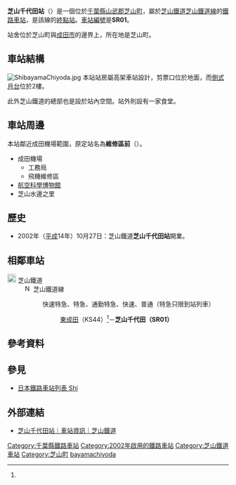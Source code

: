 {{NoteTA
|T=zh-hans:芝山千代田站;zh-hk:芝山千代田站;zh-tw:芝山千代田車站;
|1=zh-hans:芝山千代田站;zh-hk:芝山千代田站;zh-tw:芝山千代田車站;
}}
{{日本車站資訊
|公司色 = #00a650
|文字色 = white
|站名 = 芝山千代田站
|圖片 = SR-shibayamachiyoda-2.jpg
|pxl =
|圖片說明 = 站舍全景（2007年3月29日攝）
|日文原名 = 芝山千代田
|平假名 = しばやまちよだ
|羅馬拼音 = Shibayama-Chiyoda
|電報略號 =
|所在地 = {{JPN}}[[千葉縣|千葉縣]][[山武郡|山武郡]][[芝山町|芝山町]]香山新田字橋松
|車站構造 = [[高架車站|高架車站]]
|月台配置 = 1面1線
|啟用年月日 = 2002年（[[平成|平成]]14年）10月27日
|廢站年月日 =
|上下車人次 = 1,472<ref>{{cite web|url=http://www.sibatetu.co.jp/number.html|publisher=芝山鐵道|title=乗降人員|access-date=2013-02-12|archive-url=https://web.archive.org/web/20121029040307/http://www.sibatetu.co.jp/number.html|archive-date=2012-10-29|dead-url=yes}}</ref>
|統計年度 = 2014年
|轉車 =
|備註 =
|adjacent = {{Adjacent stations|system=芝山鐵道|line=SR|left=東成田|note-left=KS44<br />2.2km|note-mid={{車站編號r|SR|01|#00a650|4||#00a650}}<br />距離[[東成田站|東成田]]2.2km}}
}}
'''芝山千代田站'''（{{jpn|j=芝山千代田駅|hg=しばやまちよだえき|rm=Shibayama-chiyoda eki|f=y}}）是一個位於[[千葉縣|千葉縣]][[山武郡|山武郡]][[芝山町|芝山町]]，屬於[[芝山鐵道|芝山鐵道]][[芝山鐵道線|芝山鐵道線]]的[[鐵路車站|鐵路車站]]，是該線的[[終點站|終點站]]。[[車站編號|車站編號]]是'''SR01'''。

站舍位於芝山町與[[成田市|成田市]]的邊界上，所在地是芝山町。

==車站結構==
[[File:ShibayamaChiyoda.jpg|thumb]]
本站站房屬高架車站設計，剪票口位於地面，而[[側式月台|側式月台]]位於2樓。

此外芝山鐵道的總部也是設於站內空間。站外則設有一家食堂。

==車站周邊==
本站鄰近成田機場範圍，原定站名為'''維修區前'''（{{lang|ja|整備場前}}）。
*成田機場
**工務局
**飛機維修區
*[[航空科學博物館|航空科學博物館]]
*芝山水邊之里

==歷史==
*2002年（[[平成|平成]]14年）10月27日：芝山鐵道'''芝山千代田站'''開業。

==相鄰車站==
;  [[File:Shibayama_Railway_Logo.SVG|20px]] 芝山鐵道
: [[File:Number_prefix_Shibayama.svg|15px]] 芝山鐵道線
:: {{Color|#049c5e|■}}快速特急、{{Color|#e8334a|■}}特急、{{Color|#21ade5|■}}通勤特急、{{Color|#ee86a1|■}}快速、{{Color|#595757|■}}普通（特急只限到站列車）
::: [[東成田站|東成田]]（KS44）<ref name="number" />－'''芝山千代田（SR01）'''

== 參考資料 ==
{{reflist}}

== 參見 ==
{{Commonscat|Shibayama-Chiyoda Station}}
*[[日本鐵路車站列表_Shi|日本鐵路車站列表 Shi]]

== 外部連結 ==
* [https://www.sibatetu.co.jp/station_info.html 芝山千代田站｜車站資訊｜芝山鐵道] {{Wayback|url=https://www.sibatetu.co.jp/station_info.html |date=20210417121402 }}
{{東成田線、芝山鐵道線}}
{{成田國際機場鐵道交通}}
{{coord|35|45|14.7|N|140|23|58.5|E|region:JP_type:railwaystation|display=title}}
{{DEFAULTSORT:Shibayama-Chiyoda}}
[[Category:千葉縣鐵路車站|Category:千葉縣鐵路車站]]
[[Category:2002年啟用的鐵路車站|Category:2002年啟用的鐵路車站]]
[[Category:芝山鐵道車站|Category:芝山鐵道車站]]
[[Category:芝山町|Category:芝山町]]
[[Category:日本鐵路車站_Shi|bayamachiyoda]]